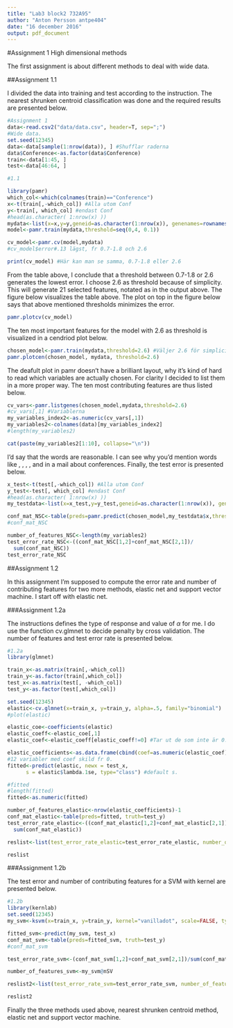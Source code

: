 ```yaml
---
title: "Lab3 block2 732A95"
author: "Anton Persson antpe404"
date: "16 december 2016"
output: pdf_document
---
```


#Assignment 1 High dimensional methods

The first assignment is about different methods to deal with wide data.

##Assignment 1.1

I divided the data into training and test according to the instruction. The nearest shrunken centroid classification was done and the required results are presented below.

```r
#Assignment 1
data<-read.csv2("data/data.csv", header=T, sep=";")
#Wide data.
set.seed(12345)
data<-data[sample(1:nrow(data)), ] #Shufflar raderna
data$Conference<-as.factor(data$Conference)
train<-data[1:45, ]
test<-data[46:64, ]

#1.1

library(pamr)
which_col<-which(colnames(train)=="Conference")
x<-t(train[,-which_col]) #Alla utom Conf
y<-train[, which_col] #endast Conf
#head(as.character( 1:nrow(x) ))
mydata<-list(x=x,y=y,geneid=as.character(1:nrow(x)), genenames=rownames(x))
model<-pamr.train(mydata,threshold=seq(0,4, 0.1))

cv_model<-pamr.cv(model,mydata)
#cv_model$error#.13 lägst, fr 0.7-1.8 och 2.6

```

```r
print(cv_model) #Här kan man se samma, 0.7-1.8 eller 2.6

```

From the table above, I conclude that a threshold between 0.7-1.8 or 2.6 generates the lowest error. I choose 2.6 as threshold because of simplicity. This will generate 21 selected features, notated as \textit{nonzero} in the output above. 
The figure below visualizes the table above. The plot on top in the figure below says that above mentioned thresholds minimizes the error.

```r
pamr.plotcv(cv_model)

```

The ten most important features for the model with 2.6 as threshold is visualized in a cendriod plot below.

```r
chosen_model<-pamr.train(mydata,threshold=2.6) #Väljer 2.6 för simplicity.
pamr.plotcen(chosen_model, mydata, threshold=2.6)

```

The deafult plot in pamr doesn't have a brilliant layout, why it's kind of hard to read which variables are actually chosen. For clarity I decided to list them in a more proper way. The ten most contributing features are thus listed below.

```r
cv_vars<-pamr.listgenes(chosen_model,mydata,threshold=2.6)
#cv_vars[,1] #Variablerna
my_variables_index2<-as.numeric(cv_vars[,1])
my_variables2<-colnames(data)[my_variables_index2]
#length(my_variables2)

```

```r
cat(paste(my_variables2[1:10], collapse="\n")) 

```


I'd say that the words are reasonable. I can see why you'd mention words like \textit{paper}, \textit{submission}, \textit{candidates}, \textit{published}, \textit{dates} and \textit{conference} in a mail about conferences.
Finally, the test error is presented below.

```r
x_test<-t(test[,-which_col]) #Alla utom Conf
y_test<-test[, which_col] #endast Conf
#head(as.character( 1:nrow(x) ))
my_testdata<-list(x=x_test,y=y_test,geneid=as.character(1:nrow(x)), genenames=rownames(x))

conf_mat_NSC<-table(preds=pamr.predict(chosen_model,my_testdata$x,threshold = 2.6),truth=my_testdata$y)
#conf_mat_NSC

number_of_features_NSC<-length(my_variables2)
test_error_rate_NSC<-((conf_mat_NSC[1,2]+conf_mat_NSC[2,1])/
  sum(conf_mat_NSC))
test_error_rate_NSC
```

\newpage

##Assignment 1.2

In this assignment I'm supposed to compute the error rate and number of contributing features for two more methods, elastic net and support vector machine. I start off with elastic net.

###Assignment 1.2a

The instructions defines the type of response and value of $\alpha$ for me. I do use the function cv.glmnet to decide penalty by cross validation. The number of features and test error rate is presented below.

```r
#1.2a
library(glmnet)  

train_x<-as.matrix(train[,-which_col])
train_y<-as.factor(train[,which_col])
test_x<-as.matrix(test[, -which_col])
test_y<-as.factor(test[,which_col])

set.seed(12345)
elastic<-cv.glmnet(x=train_x, y=train_y, alpha=.5, family="binomial")
#plot(elastic)

elastic_coe<-coefficients(elastic)
elastic_coeff<-elastic_coe[,1]
elastic_coef<-elastic_coeff[elastic_coeff!=0] #Tar ut de som inte är 0.

elastic_coefficients<-as.data.frame(cbind(coef=as.numeric(elastic_coef), variable=names(elastic_coef)))
#12 variabler med coef skild fr 0.
fitted<-predict(elastic, newx = test_x,
      s = elastic$lambda.1se, type="class") #default s.

#fitted
#length(fitted)
fitted<-as.numeric(fitted)

number_of_features_elastic<-nrow(elastic_coefficients)-1
conf_mat_elastic<-table(preds=fitted, truth=test_y)
test_error_rate_elastic<-((conf_mat_elastic[1,2]+conf_mat_elastic[2,1])/
  sum(conf_mat_elastic))

reslist<-list(test_error_rate_elastic=test_error_rate_elastic, number_of_features_elastic=number_of_features_elastic)

reslist


```

###Assignment 1.2b

The test error and number of contributing features for a SVM with \textit{vanilladot} kernel are presented below.

```r
#1.2b
library(kernlab)
set.seed(12345)
my_svm<-ksvm(x=train_x, y=train_y, kernel="vanilladot", scale=FALSE, type="C-svc")

fitted_svm<-predict(my_svm, test_x)
conf_mat_svm<-table(preds=fitted_svm, truth=test_y)
#conf_mat_svm

test_error_rate_svm<-(conf_mat_svm[1,2]+conf_mat_svm[2,1])/sum(conf_mat_svm)

number_of_features_svm<-my_svm@nSV

reslist2<-list(test_error_rate_svm=test_error_rate_svm, number_of_features_svm=number_of_features_svm)

reslist2

```

Finally the three methods used above, nearest shrunken centroid method, elastic net and support vector machine.
